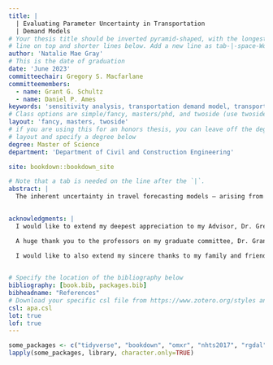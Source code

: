 ```yaml
---
title: |
  | Evaluating Parameter Uncertainty in Transportation 
  | Demand Models
# Your thesis title should be inverted pyramid-shaped, with the longest
# line on top and shorter lines below. Add a new line as tab-|-space-Words
author: 'Natalie Mae Gray'
# This is the date of graduation
date: 'June 2023'
committeechair: Gregory S. Macfarlane
committeemembers: 
  - name: Grant G. Schultz
  - name: Daniel P. Ames
keywords: 'sensitivity analysis, transportation demand model, transportation planning, latin hypercube sampling, monte carlo simulation'
# Class options are simple/fancy, masters/phd, and twoside (use twoside for printed thesis only)
layout: 'fancy, masters, twoside' 
# if you are using this for an honors thesis, you can leave off the degree in 
# layout and specify a degree below
degree: Master of Science
department: 'Department of Civil and Construction Engineering'

site: bookdown::bookdown_site

# Note that a tab is needed on the line after the `|`.
abstract: |
  The inherent uncertainty in travel forecasting models — arising from errors in input data, parameter   estimation, or model formulation — is receiving increasing attention from the scholarly and practicing community. In this research, we investigate the variance in forecasted traffic volumes resulting from varying the mode and destination choice parameters in an advanced trip-based travel demand model. Using Latin hypercube sampling to construct several hundred combinations of parameters across the plausible parameter space, we introduce substantial changes to mode and destination choice logsums and probabilities. However, the aggregate effects of of these changes on forecasted traffic volumes is small, with a variance of approximately 1 percent on high-volume facilities. Thus, parameter uncertainty does not appear to be a significant factor in forecasting traffic volumes using transportation demand models.

  
acknowledgments: |
  I would like to extend my deepest appreciation to my Advisor, Dr. Gregory S. Macfarlane, whose guidance and support has been invaluable throughout this research. This project would not have been possibe without him. He inspired the research topic, funded the work, and encouraged me throughout the entire process. Dr. Macfarlane has been a key component to my academic success, and I am grateful for all that he has done to support my education and my personal life.

  A huge thank you to the professors on my graduate committee, Dr. Grant G. Schultz and Dr. Daniel P. Ames for their efforts in this project as well. I would also like to express my thanks to each of the other professors I have had the privilege to learn from throughout my schooling.

  I would like to also extend my sincere thanks to my family and friends who have supported me throughout my schooling. I could not have accomplished any of this without the support of my mom Stacy Gray, my husband Chase Gibbons, my siblings, my grandparents, my in-laws and the Pettys. I would also like to thank my friends and peers, Max Barnes, Sophie Tolman, Calvin Sandberg, Kayla Keiser, and Emma Stucki for their invaluable friendship, for their support, for their calming conversations, and for helping me to succeed in my goals and life endeavors thus far.

  
# Specify the location of the bibliography below
bibliography: [book.bib, packages.bib]
bibheadname: "References"
# Download your specific csl file from https://www.zotero.org/styles and refer to it in the line below.
csl: apa.csl
lot: true
lof: true
---
```


```r
some_packages <- c("tidyverse", "bookdown", "omxr", "nhts2017", "rgdal", "sf", "ggthemes", "lhs", "foreign", "imputeTS", "targets", "readxl", "knitr", "gridExtra", "ggspatial")
lapply(some_packages, library, character.only=TRUE)
```

